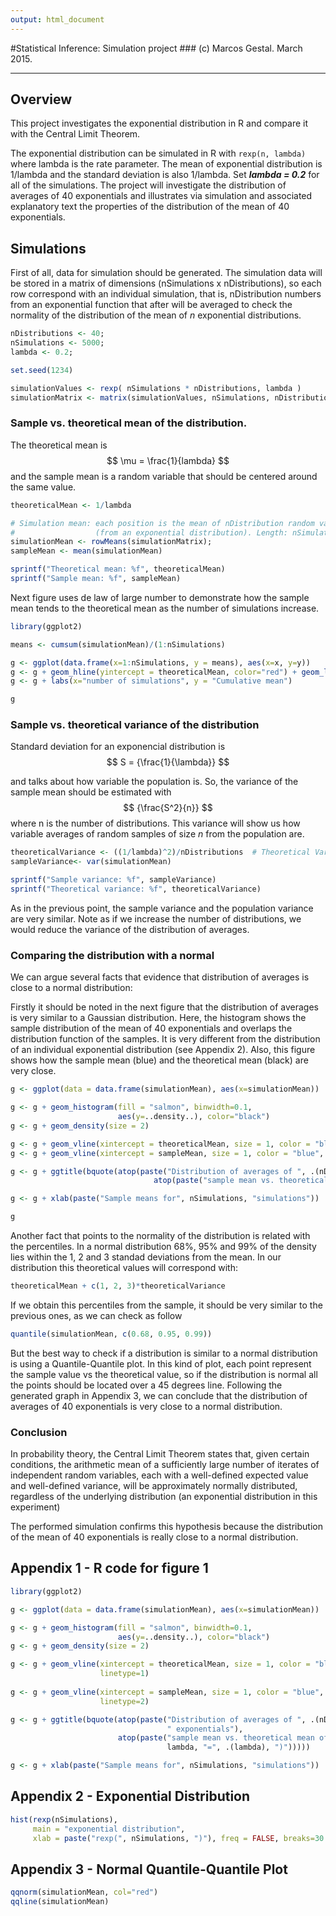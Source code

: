 ```yaml
---
output: html_document
---
```

#Statistical Inference: Simulation project
### (c) Marcos Gestal. March 2015.

----

## Overview

This project investigates the exponential distribution in R and compare it with the Central Limit Theorem. 

The exponential distribution can be simulated in R with `rexp(n, lambda)` where lambda is the rate parameter. The mean of exponential distribution is 1/lambda and the standard deviation is also 1/lambda. Set ***lambda = 0.2*** for all of the simulations. The project will investigate the distribution of averages of 40 exponentials and illustrates via simulation and associated explanatory text the properties of the distribution of the mean of 40 exponentials. 

## Simulations

First of all, data for simulation should be generated. The simulation data will be stored in a matrix of 
dimensions (nSimulations x nDistributions), so each row correspond with an individual simulation, that is, nDistribution numbers from an exponential function that after will be averaged to check the normality of the distribution of the mean of *n* exponential distributions.

```r
nDistributions <- 40;
nSimulations <- 5000;
lambda <- 0.2;

set.seed(1234)

simulationValues <- rexp( nSimulations * nDistributions, lambda )
simulationMatrix <- matrix(simulationValues, nSimulations, nDistributions)
```

### Sample vs. theoretical mean of the distribution.

The theoretical mean is $$ \mu = \frac{1}{lambda} $$ and the sample mean is a random variable that should be centered
around the same value.

```r
theoreticalMean <- 1/lambda

# Simulation mean: each position is the mean of nDistribution random values 
#                  (from an exponential distribution). Length: nSimulatinons
simulationMean <- rowMeans(simulationMatrix);                                                 
sampleMean <- mean(simulationMean)
```

```r
sprintf("Theoretical mean: %f", theoreticalMean)
sprintf("Sample mean: %f", sampleMean)
```

Next figure uses de law of large number to demonstrate how the sample mean tends to the theoretical mean as the number of simulations increase. 

```r

library(ggplot2)

means <- cumsum(simulationMean)/(1:nSimulations)

g <- ggplot(data.frame(x=1:nSimulations, y = means), aes(x=x, y=y))
g <- g + geom_hline(yintercept = theoreticalMean, color="red") + geom_line(size=1, color="blue")
g <- g + labs(x="number of simulations", y = "Cumulative mean")

g

```

### Sample vs. theoretical variance of the distribution


Standard deviation for an exponencial distribution is $$ S = {\frac{1}{\lambda}}  $$ 

and talks about how variable the population is. So, the variance of the sample mean should be estimated with  $$ {\frac{S^2}{n}}  $$ where n is the number of distributions. This variance will show us how variable averages of random samples of size *n* from the population are.

```r
theoreticalVariance <- ((1/lambda)^2)/nDistributions  # Theoretical Variance
sampleVariance<- var(simulationMean)

```

```r

sprintf("Sample variance: %f", sampleVariance)
sprintf("Theoretical variance: %f", theoreticalVariance)

```

As in the previous point, the sample variance and the population variance are very similar. Note as if we increase the number of distributions, we would reduce the variance of the distribution of averages.

### Comparing the distribution with a normal

We can argue several facts that evidence that distribution of averages is close to a normal distribution:

Firstly it should be noted in the next figure that the distribution of averages is very similar to a Gaussian distribution. Here, the histogram shows the sample distribution of the mean of 40 exponentials and overlaps the distribution function of the samples. It is very different from the distribution of an individual exponential distribution (see Appendix 2). Also, this figure shows how the sample mean (blue) and the theoretical mean (black) are very close.


```r

g <- ggplot(data = data.frame(simulationMean), aes(x=simulationMean))

g <- g + geom_histogram(fill = "salmon", binwidth=0.1, 
                        aes(y=..density..), color="black")
g <- g + geom_density(size = 2)

g <- g + geom_vline(xintercept = theoreticalMean, size = 1, color = "black", linetype=1, show_guide = TRUE)
g <- g + geom_vline(xintercept = sampleMean, size = 1, color = "blue", linetype=2)

g <- g + ggtitle(bquote(atop(paste("Distribution of averages of ", .(nDistributions), " exponentials"),
                                atop(paste("sample mean vs. theoretical mean of the distribution  (", lambda, "=", .(lambda), ")")))))

g <- g + xlab(paste("Sample means for", nSimulations, "simulations"))

g

```

Another fact that points to the normality of the distribution is related with the percentiles. In a normal distribution 68%, 95% and 99% of the density lies within the 1, 2 and 3 standad deviations from the mean. In our distribution this theoretical values will correspond with:

```r
theoreticalMean + c(1, 2, 3)*theoreticalVariance
```
If we obtain this percentiles from the sample, it should be very similar to the previous ones, as we can check as follow

```r
quantile(simulationMean, c(0.68, 0.95, 0.99))
```

But the best way to check if a distribution is similar to a normal distribution is using a Quantile-Quantile plot. In this kind of plot, each point represent the sample value vs the theoretical value, so if the distribution is normal all the points should be located over a 45 degrees line. Following the generated graph in Appendix 3, we can conclude that the distribution of averages of 40 exponentials is very close to a normal distribution.


### Conclusion

In probability theory, the Central Limit Theorem states that, given certain conditions, the arithmetic mean of a sufficiently large number of iterates of independent random variables, each with a well-defined expected value and well-defined variance, will be approximately normally distributed, regardless of the underlying distribution (an exponential distribution in this experiment)

The performed simulation confirms this hypothesis because the distribution of the mean of 40 exponentials is really close to a normal distribution.

\newpage


## Appendix 1 - R code for figure 1

```r
library(ggplot2)

g <- ggplot(data = data.frame(simulationMean), aes(x=simulationMean))

g <- g + geom_histogram(fill = "salmon", binwidth=0.1, 
                        aes(y=..density..), color="black")
g <- g + geom_density(size = 2)

g <- g + geom_vline(xintercept = theoreticalMean, size = 1, color = "black", 
                    linetype=1)
                    
g <- g + geom_vline(xintercept = sampleMean, size = 1, color = "blue", 
                    linetype=2)

g <- g + ggtitle(bquote(atop(paste("Distribution of averages of ", .(nDistributions), 
                                   " exponentials"),
                        atop(paste("sample mean vs. theoretical mean of the distribution (", 
                                   lambda, "=", .(lambda), ")")))))

g <- g + xlab(paste("Sample means for", nSimulations, "simulations"))

```

## Appendix 2 - Exponential Distribution


```r

hist(rexp(nSimulations), 
     main = "exponential distribution",
     xlab = paste("rexp(", nSimulations, ")"), freq = FALSE, breaks=30 )


```

## Appendix 3 - Normal Quantile-Quantile Plot

```r

qqnorm(simulationMean, col="red")
qqline(simulationMean)

```

